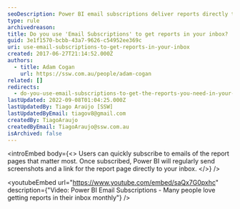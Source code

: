 ```yaml
---
seoDescription: Power BI email subscriptions deliver reports directly to your inbox, simplifying business insights and decision-making.
type: rule
archivedreason:
title: Do you use 'Email Subscriptions' to get reports in your inbox?
guid: 3e1f1570-bcbb-43a7-9626-c54952ee369c
uri: use-email-subscriptions-to-get-reports-in-your-inbox
created: 2017-06-27T21:14:52.000Z
authors:
  - title: Adam Cogan
    url: https://ssw.com.au/people/adam-cogan
related: []
redirects:
  - do-you-use-email-subscriptions-to-get-the-reports-you-need-in-your-inbox
lastUpdated: 2022-09-08T01:04:25.000Z
lastUpdatedBy: Tiago Araújo [SSW]
lastUpdatedByEmail: tiagov8@gmail.com
createdBy: TiagoAraujo
createdByEmail: TiagoAraujo@ssw.com.au
isArchived: false
---
```


<introEmbed
  body={<>
Users can quickly subscribe to emails of the report pages that matter most. Once subscribed, Power BI will regularly send screenshots and a link for the report page directly to your inbox.
  </>}
/>

<youtubeEmbed url="https://www.youtube.com/embed/saQx7G0pxhc" description={"Video: Power BI Email Subscriptions - Many people love getting reports in their inbox monthly"} />

